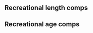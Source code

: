 
<!--- RECREATIONAL INFORMATION STARTS HERE -->

## Recreational length comps

## Recreational age comps




